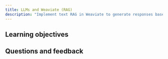 ```yaml
---
title: LLMs and Weaviate (RAG)
description: "Implement text RAG in Weaviate to generate responses based on retrieved data."
---
```

<!-- Like a subject number (e.g. CS101) -->

<!-- Provide context for this course, in addition to the concrete learning goals and outcomes. Why would someone want to do this unit? -->

<!-- :::warning TODO
Intro video here
::: -->

## <i class="fa-solid fa-bullseye-arrow"></i> Learning objectives


<!-- Replace unitName with name from `unitData.js` - will pull in learning goals and outcomes -->
<LearningGoals unitName="text_rag_ts"/>

## Questions and feedback


<DocsFeedback/>
